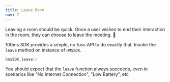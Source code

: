 ```yaml
---
title: Leave Room
nav: 7
---
```


Leaving a room should be quick. Once a user wishes to end their interaction in the room, they can choose to leave the meeting. 👋

100ms SDK provides a simple, no fuss API to do exactly that. Invoke the `leave` method on instance of `HMSSDK`.

```swift
hmsSDK.leave()
```

You should expect that the `leave` function always succeeds, even in scenarios like "No Internet Connection", "Low Battery", etc
